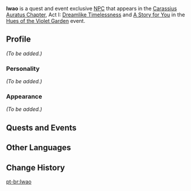 {{Meta
<!-- REMOVE THIS TEMPLATE AFTER ADDING MISSING INFO -->
|missing_NPC_profile  = yes
}}
{{Character Infobox
|type             = Quest NPC
|type2            = Event-Exclusive NPCs
|image            = NPC Iwao.png
|realname         = 
|region           = Inazuma
|affiliation      = 
|title            = 
|voiceEN          = 
|voiceCN          = 
|voiceJP          = 
|dialoguereward   = 
}}
'''Iwao''' is a quest and event exclusive [[NPC]] that appears in the [[Carassius Auratus Chapter]], Act I: [[Dreamlike Timelessness]] and [[A Story for You]] in the [[Hues of the Violet Garden]] event.

==Profile==
''(To be added.)''

===Personality===
''(To be added.)''

===Appearance===
''(To be added.)''

==Quests and Events==
{{Quests and Events}}

==Other Languages==
{{Other Languages|default_hidden = 1
|en      = Iwao
|zhs     = 岩夫
|zhs_rm  = Yánfū
|zht     = 岩夫
|zht_rm  = Yánfū
|ja      = 岩夫
|ja_rm   = Iwao
|ko      = 이와오
|ko_rm   = Iwa'o
|es      = Iwao
|fr      = Iwao
|ru      = Ивао
|th      = Iwao
|vi      = Iwao
|de      = Iwao
|id      = Iwao
|pt      = Iwao
}}

==Change History==
{{Change History|2.0}}
<!--
==References==
{{Reflist}}-->

[[pt-br:Iwao]]